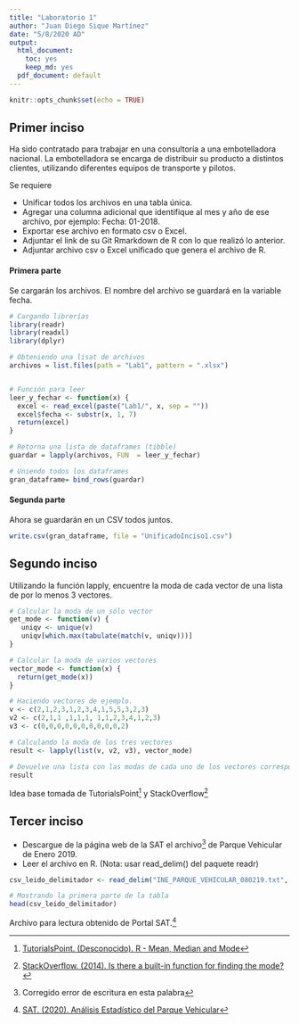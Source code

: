 ```yaml
---
title: "Laboratorio 1"
author: "Juan Diego Sique Martínez"
date: "5/8/2020 AD"
output:
  html_document: 
    toc: yes
    keep_md: yes
  pdf_document: default
---
```


```r
knitr::opts_chunk$set(echo = TRUE)
```

## Primer inciso

Ha sido contratado para trabajar en una consultoría a una embotelladora nacional. La embotelladora se encarga de distribuir su producto a distintos clientes, utilizando diferentes equipos de transporte y pilotos.


Se requiere

* Unificar todos los archivos en una tabla única.
* Agregar una columna adicional que identifique al mes y año de ese archivo, por
ejemplo: Fecha: 01-2018.
* Exportar ese archivo en formato csv o Excel.
* Adjuntar el link de su Git Rmarkdown de R con lo que realizó lo anterior.
* Adjuntar archivo csv o Excel unificado que genera el archivo de R.

#### Primera parte
Se cargarán los archivos. El nombre del archivo se guardará en la variable fecha.

```r
# Cargando librerías
library(readr)
library(readxl)
library(dplyr)

# Obteniendo una lisat de archivos
archivos = list.files(path = "Lab1", pattern = ".xlsx")


# Función para leer
leer_y_fechar <- function(x) {
  excel <- read_excel(paste("Lab1/", x, sep = ""))
  excel$fecha <- substr(x, 1, 7)
  return(excel)
}

# Retorna una lista de dataframes (tibble)
guardar = lapply(archivos, FUN  = leer_y_fechar)

# Uniendo todos los dataframes
gran_dataframe= bind_rows(guardar)

```

#### Segunda parte
Ahora se guardarán en un CSV todos juntos.

```r
write.csv(gran_dataframe, file = "UnificadoInciso1.csv")
```

## Segundo inciso

Utilizando la función lapply, encuentre la moda de cada vector de una lista de por lo menos 3
vectores.

```r
# Calcular la moda de un sólo vector
get_mode <- function(v) {
   uniqv <- unique(v)
   uniqv[which.max(tabulate(match(v, uniqv)))]
}

# Calcular la moda de varios vectores
vector_mode <- function(x) {
  return(get_mode(x))
}

# Haciendo vectores de ejemplo.
v <- c(2,1,2,3,1,2,3,4,1,5,5,3,2,3)
v2 <- c(2,1,1 ,1,1,1, 1,1,2,3,4,1,2,3)
v3 <- c(0,0,0,0,0,0,0,0,0,0,2)

# Calculando la moda de los tres vectores
result <- lapply(list(v, v2, v3), vector_mode)

# Devuelve una lista con las modas de cada uno de los vectores correspondientes
result
```
Idea base tomada de TutorialsPoint^[[TutorialsPoint. (Desconocido).  R - Mean, Median and Mode](https://www.tutorialspoint.com/r/r_mean_median_mode.htm#:~:text=R%20does%20not%20have%20a,the%20mode%20value%20as%20output.  )] y StackOverflow^[[StackOverflow. (2014). Is there a built-in function for finding the mode?](https://stackoverflow.com/questions/2547402/is-there-a-built-in-function-for-finding-the-mode)]

## Tercer inciso
* Descargue de la página web de la SAT el archivo^[Corregido error de escritura en esta palabra] de Parque Vehicular de Enero 2019.
* Leer el archivo en R. (Nota: usar read_delim() del paquete readr)

```r
csv_leido_delimitador <- read_delim("INE_PARQUE_VEHICULAR_080219.txt", delim = "|")

# Mostrando la primera parte de la tabla
head(csv_leido_delimitador)
```

Archivo para lectura obtenido de Portal SAT.^[[SAT. (2020). Análisis Estadístico del Parque Vehicular ](https://portal.sat.gob.gt/portal/parque-vehicular/)] 

